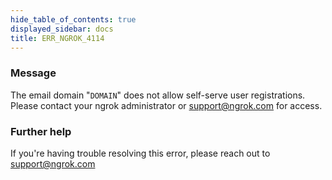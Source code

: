 ```yaml
---
hide_table_of_contents: true
displayed_sidebar: docs
title: ERR_NGROK_4114
---
```


### Message

The email domain "`DOMAIN`" does not allow self-serve user registrations. Please contact your ngrok administrator or support@ngrok.com for access.

### Further help

If you're having trouble resolving this error, please reach out to [support@ngrok.com](mailto:support@ngrok.com?subject=Help%20with%20ERR_NGROK_4114)
